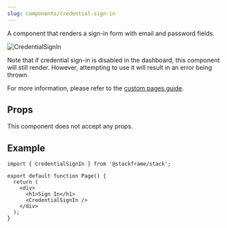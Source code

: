 ```yaml
---
slug: components/credential-sign-in
---
```


A component that renders a sign-in form with email and password fields.

<div className="stack-white-image-showcase">
  <img src="../imgs/credential-sign-in.png" alt="CredentialSignIn" height={233} />
</div>

Note that if credential sign-in is disabled in the dashboard, this component will still render. However, attempting to use it will result in an error being thrown.

For more information, please refer to the [custom pages guide](../customization/custom-pages.mdx).

## Props

This component does not accept any props.

## Example

```tsx
import { CredentialSignIn } from '@stackframe/stack';

export default function Page() {
  return (
    <div>
      <h1>Sign In</h1>
      <CredentialSignIn />
    </div>
  );
}
```
